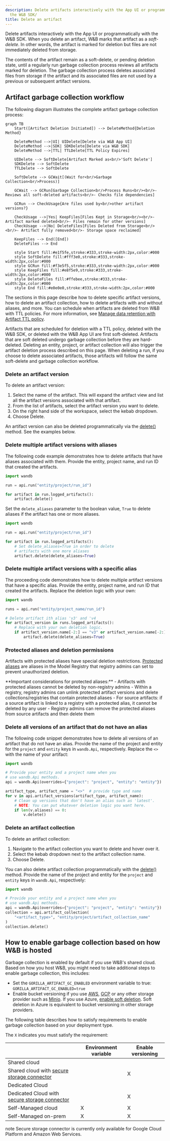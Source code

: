 ```yaml
---
description: Delete artifacts interactively with the App UI or programmatically with
  the W&B SDK/
title: Delete an artifact
---
```


Delete artifacts interactively with the App UI or programmatically with the W&B SDK. When you delete an artifact, W&B marks that artifact as a *soft-delete*. In other words, the artifact is marked for deletion but files are not immediately deleted from storage. 

The contents of the artifact remain as a soft-delete, or pending deletion state, until a regularly run garbage collection process reviews all artifacts marked for deletion. The garbage collection process deletes associated files from storage if the artifact and its associated files are not used by a previous or subsequent artifact versions.

## Artifact garbage collection workflow

The following diagram illustrates the complete artifact garbage collection process:

```mermaid
graph TB
    Start([Artifact Deletion Initiated]) --> DeleteMethod{Deletion Method}
    
    DeleteMethod -->|UI| UIDelete[Delete via W&B App UI]
    DeleteMethod -->|SDK| SDKDelete[Delete via W&B SDK]
    DeleteMethod -->|TTL| TTLDelete[TTL Policy Expires]
    
    UIDelete --> SoftDelete[Artifact Marked as<br/>'Soft Delete']
    SDKDelete --> SoftDelete
    TTLDelete --> SoftDelete
    
    SoftDelete --> GCWait[(Wait for<br/>Garbage Collection<br/>Process)]
    
    GCWait --> GCRun[Garbage Collection<br/>Process Runs<br/><br/>- Reviews all soft-deleted artifacts<br/>- Checks file dependencies]
    
    GCRun --> CheckUsage{Are files used by<br/>other artifact versions?}
    
    CheckUsage -->|Yes| KeepFiles[Files Kept in Storage<br/><br/>- Artifact marked deleted<br/>- Files remain for other versions]
    CheckUsage -->|No| DeleteFiles[Files Deleted from Storage<br/><br/>- Artifact fully removed<br/>- Storage space reclaimed]
    
    KeepFiles --> End([End])
    DeleteFiles --> End
    
    style Start fill:#e1f5fe,stroke:#333,stroke-width:2px,color:#000
    style SoftDelete fill:#fff3e0,stroke:#333,stroke-width:2px,color:#000
    style GCRun fill:#f3e5f5,stroke:#333,stroke-width:2px,color:#000
    style KeepFiles fill:#e8f5e9,stroke:#333,stroke-width:2px,color:#000
    style DeleteFiles fill:#ffebee,stroke:#333,stroke-width:2px,color:#000
    style End fill:#e0e0e0,stroke:#333,stroke-width:2px,color:#000
``` 

The sections in this page describe how to delete specific artifact versions, how to delete an artifact collection, how to delete artifacts with and without aliases, and more. You can schedule when artifacts are deleted from W&B with TTL policies. For more information, see [Manage data retention with Artifact TTL policy](./ttl).

<Note>
Artifacts that are scheduled for deletion with a TTL policy, deleted with the W&B SDK, or deleted with the W&B App UI are first soft-deleted. Artifacts that are soft deleted undergo garbage collection before they are hard-deleted.
</Note>

<Note>
Deleting an entity, project, or artifact collection will also trigger the artifact deletion process described on this page. When deleting a run, if you choose to delete associated artifacts, those artifacts will follow the same soft-delete and garbage collection workflow.
</Note>

### Delete an artifact version

To delete an artifact version:

1. Select the name of the artifact. This will expand the artifact view and list all the artifact versions associated with that artifact.
2. From the list of artifacts, select the artifact version you want to delete.
3. On the right hand side of the workspace, select the kebab dropdown.
4. Choose Delete.

An artifact version can also be deleted programmatically via the [delete()](/models/ref/python/experiments/artifact#delete) method. See the examples below. 

### Delete multiple artifact versions with aliases

The following code example demonstrates how to delete artifacts that have aliases associated with them. Provide the entity, project name, and run ID that created the artifacts.

```python
import wandb

run = api.run("entity/project/run_id")

for artifact in run.logged_artifacts():
    artifact.delete()
```

Set the `delete_aliases` parameter to the boolean value, `True` to delete aliases if the artifact has one or more aliases.

```python
import wandb

run = api.run("entity/project/run_id")

for artifact in run.logged_artifacts():
    # Set delete_aliases=True in order to delete
    # artifacts with one more aliases
    artifact.delete(delete_aliases=True)
```

### Delete multiple artifact versions with a specific alias

The proceeding code demonstrates how to delete multiple artifact versions that have a specific alias. Provide the entity, project name, and run ID that created the artifacts. Replace the deletion logic with your own:

```python
import wandb

runs = api.run("entity/project_name/run_id")

# Delete artifact ith alias 'v3' and 'v4
for artifact_version in runs.logged_artifacts():
    # Replace with your own deletion logic.
    if artifact_version.name[-2:] == "v3" or artifact_version.name[-2:] == "v4":
        artifact.delete(delete_aliases=True)
```

### Protected aliases and deletion permissions

Artifacts with protected aliases have special deletion restrictions. [Protected aliases](/models/registry/model_registry/access_controls/) are aliases in the Model Registry that registry admins can set to prevent unauthorized deletion.

<Note>
**Important considerations for protected aliases:**
- Artifacts with protected aliases cannot be deleted by non-registry admins
- Within a registry, registry admins can unlink protected artifact versions and delete collections/registries that contain protected aliases
- For source artifacts: if a source artifact is linked to a registry with a protected alias, it cannot be deleted by any user
- Registry admins can remove the protected aliases from source artifacts and then delete them
</Note>

### Delete all versions of an artifact that do not have an alias

The following code snippet demonstrates how to delete all versions of an artifact that do not have an alias. Provide the name of the project and entity for the `project` and `entity` keys in `wandb.Api`, respectively. Replace the `<>` with the name of your artifact:

```python
import wandb

# Provide your entity and a project name when you
# use wandb.Api methods.
api = wandb.Api(overrides={"project": "project", "entity": "entity"})

artifact_type, artifact_name = "<>"  # provide type and name
for v in api.artifact_versions(artifact_type, artifact_name):
    # Clean up versions that don't have an alias such as 'latest'.
    # NOTE: You can put whatever deletion logic you want here.
    if len(v.aliases) == 0:
        v.delete()
```

### Delete an artifact collection

To delete an artifact collection:

1. Navigate to the artifact collection you want to delete and hover over it.
3. Select the kebab dropdown next to the artifact collection name.
4. Choose Delete.

You can also delete artifact collection programmatically with the [delete()](/models/ref/python/experiments/artifact#delete) method. Provide the name of the project and entity for the `project` and `entity` keys in `wandb.Api`, respectively:

```python
import wandb

# Provide your entity and a project name when you
# use wandb.Api methods.
api = wandb.Api(overrides={"project": "project", "entity": "entity"})
collection = api.artifact_collection(
    "<artifact_type>", "entity/project/artifact_collection_name"
)
collection.delete()
```

## How to enable garbage collection based on how W&B is hosted
Garbage collection is enabled by default if you use W&B's shared cloud. Based on how you host W&B, you might need to take additional steps to enable garbage collection, this includes:


* Set the `GORILLA_ARTIFACT_GC_ENABLED` environment variable to true: `GORILLA_ARTIFACT_GC_ENABLED=true`
* Enable bucket versioning if you use [AWS](https://docs.aws.amazon.com/AmazonS3/latest/userguide/manage-versioning-examples.html), [GCP](https://cloud.google.com/storage/docs/object-versioning) or any other storage provider such as [Minio](https://min.io/docs/minio/linux/administration/object-management/object-versioning.html#enable-bucket-versioning). If you use Azure, [enable soft deletion](https://learn.microsoft.com/azure/storage/blobs/soft-delete-blob-overview).
    <Note>
    Soft deletion in Azure is equivalent to bucket versioning in other storage providers.
    </Note>

The following table describes how to satisfy requirements to enable garbage collection based on your deployment type. 

The `X` indicates you must satisfy the requirement:

|                                                | Environment variable    | Enable versioning | 
| -----------------------------------------------| ------------------------| ----------------- | 
| Shared cloud                                   |                         |                   | 
| Shared cloud with [secure storage connector](/platform/hosting/data-security/secure-storage-connector)|                         | X                 | 
| Dedicated Cloud                                |                         |                   | 
| Dedicated Cloud with [secure storage connector](/platform/hosting/data-security/secure-storage-connector)|                         | X                 | 
| Self-Managed cloud                             | X                       | X                 | 
| Self-Managed on-prem                           | X                       | X                 |
 


<Note>
note
Secure storage connector is currently only available for Google Cloud Platform and Amazon Web Services.
</Note>
